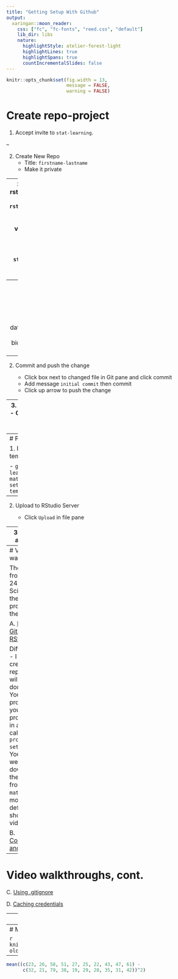 ```yaml
---
title: "Getting Setup With Github"
output:
  xaringan::moon_reader:
    css: ["fc", "fc-fonts", "reed.css", "default"]
    lib_dir: libs
    nature:
      highlightStyle: atelier-forest-light
      highlightLines: true
      highlightSpans: true
      countIncrementalSlides: false
---
```


```r
knitr::opts_chunk$set(fig.width = 13, 
                      message = FALSE, 
                      warning = FALSE)
```

# Create repo-project

1. Accept invite to `stat-learning`.

--

2. Create New Repo
    - Title: `firstname-lastname`
    - Make it private

--
3. Link repo to rstudio project
    - Log into `rstudio.reed.edu`
    - Create new project from version control
    - Grab url for repo from github
    - Title: `stat-learning`
    - Initialize with README.md

---
#  Submitting assignments

1. Edit README.md

    - Add name, date, course, any other relevant biographical info
    - Save file

--
2. Commit and push the change

    - Click box next to changed file in Git pane and click commit
    - Add message `initial commit` then commit
    - Click up arrow to push the change

--
3. Verify the push
    - Go to github and see if the file changed

    
---
# Problem Set 1

1. Download template

    - `github.com/stat-learning/course-materials/problem-sets/ps-template.Rmd`

--
2. Upload to RStudio Server

    - Click `Upload` in file pane

--
3. Commit and push

    - Add name to file and save
    - Commit, add message, and push

    
---
# Video walkthroughs

These are from Math-241 Data Science, but the general process is the same.

A. [Linking Github to RStudio](https://www.dropbox.com/s/eqhqfyzm5jlfmyv/github-rstudio-A.mov?dl=0)

Differences:
- I have not created your repo - you will do / have done that.
- You should probably put your first problem set in a folder called `problem-sets`.
- You're welcome to download the template from `course-materials` or modify the default as shown in video.

B. [Committing and Pushing](https://www.dropbox.com/s/g9odv0vcvs8ze3g/github-rstudio-B.mov?dl=0)


---
# Video walkthroughs, cont.

C. [Using .gitignore](https://www.dropbox.com/s/l6uepmbxgihz3f5/github-rstudio-C.mov?dl=0)

D. [Caching credentials](https://www.dropbox.com/s/1w1or55bssef11v/github-rstudio-D.mov?dl=0)

---
# Guess My Age Scorecard

```r
knitr::include_graphics("figs/guess-my-age-blackboard.jpg")
```


---
# Man vs Machine

```r
knitr::include_graphics("figs/how-old.png")
```

--

```r
mean((c(23, 26, 58, 51, 27, 25, 22, 43, 47, 61) - 
      c(32, 21, 79, 38, 19, 29, 28, 35, 31, 42))^2)
```

